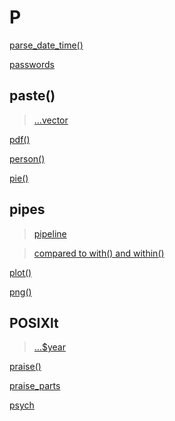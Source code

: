# P {-}

[parse_date_time()](https://linkedin-learning.pxf.io/rdatesLubridateParsing)

[passwords](https://linkedin-learning.pxf.io/rweekly_password)

## paste() {-}

> [...vector](https://linkedin-learning.pxf.io/rwkly_vector)

[pdf()](linkedin-learning.pxf.io/rweekly_plottofile)

[person()](https://linkedin-learning.pxf.io/rweekly_person)

[pie()](linkedin-learning.pxf.io/rweekly_piechart)

## pipes{-}

> [pipeline](https://linkedin-learning.pxf.io/rweekly_pipeline)

> [compared to with() and within()](https://linkedin-learning.pxf.io/rweekly_with)

[plot()](https://linkedin-learning.pxf.io/plot)

[png()](linkedin-learning.pxf.io/rweekly_plottofile)

## POSIXlt

>[...$year](https://linkedin-learning.pxf.io/rdatesGetSetLubridate)

[praise()](https://linkedin-learning.pxf.io/rweekly_fun)

[praise_parts](https://linkedin-learning.pxf.io/rweekly_fun)

[psych](https://linkedin-learning.pxf.io/rweekly_clipboard)
